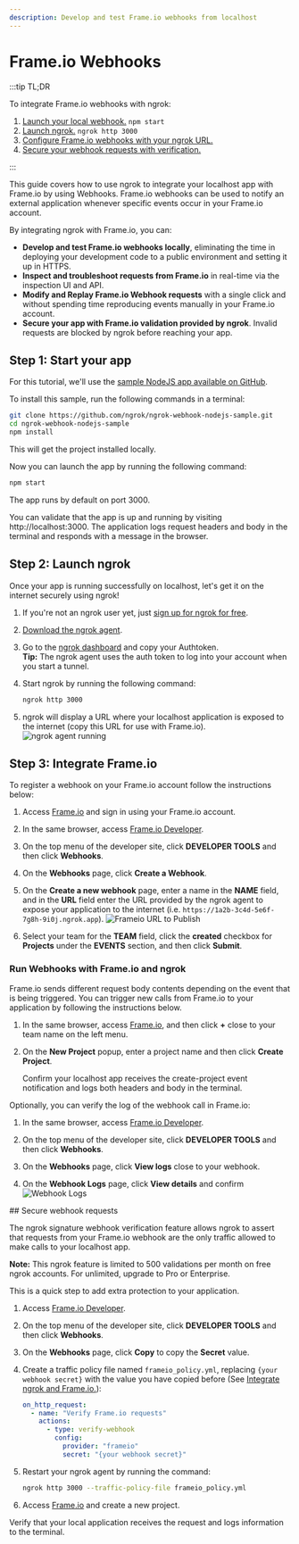 ```yaml
---
description: Develop and test Frame.io webhooks from localhost
---
```



# Frame.io Webhooks

:::tip TL;DR

To integrate Frame.io webhooks with ngrok:

1. [Launch your local webhook.](#start-your-app) `npm start`
1. [Launch ngrok.](#start-ngrok) `ngrok http 3000`
1. [Configure Frame.io webhooks with your ngrok URL.](#setup-webhook)
1. [Secure your webhook requests with verification.](#security)

:::

This guide covers how to use ngrok to integrate your localhost app with Frame.io by using Webhooks.
Frame.io webhooks can be used to notify an external application whenever specific events occur in your Frame.io account.

By integrating ngrok with Frame.io, you can:

- **Develop and test Frame.io webhooks locally**, eliminating the time in deploying your development code to a public environment and setting it up in HTTPS.
- **Inspect and troubleshoot requests from Frame.io** in real-time via the inspection UI and API.
- **Modify and Replay Frame.io Webhook requests** with a single click and without spending time reproducing events manually in your Frame.io account.
- **Secure your app with Frame.io validation provided by ngrok**. Invalid requests are blocked by ngrok before reaching your app.

## **Step 1**: Start your app 

For this tutorial, we'll use the [sample NodeJS app available on GitHub](https://github.com/ngrok/ngrok-webhook-nodejs-sample).

To install this sample, run the following commands in a terminal:

```bash
git clone https://github.com/ngrok/ngrok-webhook-nodejs-sample.git
cd ngrok-webhook-nodejs-sample
npm install
```

This will get the project installed locally.

Now you can launch the app by running the following command:

```bash
npm start
```

The app runs by default on port 3000.

You can validate that the app is up and running by visiting http://localhost:3000. The application logs request headers and body in the terminal and responds with a message in the browser.

## **Step 2**: Launch ngrok 

Once your app is running successfully on localhost, let's get it on the internet securely using ngrok!

1. If you're not an ngrok user yet, just [sign up for ngrok for free](https://ngrok.com/signup).

1. [Download the ngrok agent](https://download.ngrok.com).

1. Go to the [ngrok dashboard](https://dashboard.ngrok.com) and copy your Authtoken. <br />
   **Tip:** The ngrok agent uses the auth token to log into your account when you start a tunnel.
1. Start ngrok by running the following command:

   ```bash
   ngrok http 3000
   ```

1. ngrok will display a URL where your localhost application is exposed to the internet (copy this URL for use with Frame.io).
   ![ngrok agent running](/img/integrations/launch_ngrok_tunnel.png)

## **Step 3**: Integrate Frame.io 

To register a webhook on your Frame.io account follow the instructions below:

1. Access [Frame.io](https://frame.io/) and sign in using your Frame.io account.

1. In the same browser, access [Frame.io Developer](https://developer.frame.io/).

1. On the top menu of the developer site, click **DEVELOPER TOOLS** and then click **Webhooks**.

1. On the **Webhooks** page, click **Create a Webhook**.

1. On the **Create a new webhook** page, enter a name in the **NAME** field, and in the **URL** field enter the URL provided by the ngrok agent to expose your application to the internet (i.e. `https://1a2b-3c4d-5e6f-7g8h-9i0j.ngrok.app`).
   ![Frameio URL to Publish](img/ngrok_url_configuration_frameio.png)

1. Select your team for the **TEAM** field, click the **created** checkbox for **Projects** under the **EVENTS** section, and then click **Submit**.

### Run Webhooks with Frame.io and ngrok

Frame.io sends different request body contents depending on the event that is being triggered.
You can trigger new calls from Frame.io to your application by following the instructions below.

1. In the same browser, access [Frame.io](https://frame.io/), and then click **+** close to your team name on the left menu.

1. On the **New Project** popup, enter a project name and then click **Create Project**.

   Confirm your localhost app receives the create-project event notification and logs both headers and body in the terminal.

Optionally, you can verify the log of the webhook call in Frame.io:

1. In the same browser, access [Frame.io Developer](https://developer.frame.io/).

1. On the top menu of the developer site, click **DEVELOPER TOOLS** and then click **Webhooks**.

1. On the **Webhooks** page, click **View logs** close to your webhook.

1. On the **Webhook Logs** page, click **View details** and confirm
   ![Webhook Logs](img/ngrok_logs_frameio.png)

<InspectingRequests />

<ReplayingRequests />
## Secure webhook requests 

The ngrok signature webhook verification feature allows ngrok to assert that requests from your Frame.io webhook are the only traffic allowed to make calls to your localhost app.

**Note:** This ngrok feature is limited to 500 validations per month on free ngrok accounts. For unlimited, upgrade to Pro or Enterprise.

This is a quick step to add extra protection to your application.

1. Access [Frame.io Developer](https://developer.frame.io/).

1. On the top menu of the developer site, click **DEVELOPER TOOLS** and then click **Webhooks**.

1. On the **Webhooks** page, click **Copy** to copy the **Secret** value.

1. Create a traffic policy file named `frameio_policy.yml`, replacing `{your webhook secret}` with the value you have copied before (See [Integrate ngrok and Frame.io.](#setup-webhook)):

   ```yaml
   on_http_request:
     - name: "Verify Frame.io requests"
       actions:
         - type: verify-webhook
           config:
             provider: "frameio"
             secret: "{your webhook secret}"
   ```

1. Restart your ngrok agent by running the command:

   ```bash
   ngrok http 3000 --traffic-policy-file frameio_policy.yml
   ```

1. Access [Frame.io](https://frame.io/) and create a new project.

Verify that your local application receives the request and logs information to the terminal.
